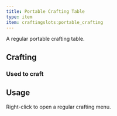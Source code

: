 ```yaml
---
title: Portable Crafting Table
type: item
item: craftingslots:portable_crafting
---
```



A regular portable crafting table.

## Crafting

<CraftingRecipe recipe="craftingslots:portable_crafting" />

### Used to craft

<CraftingRecipe recipe="craftingslots:inventory_crafting" />

## Usage

Right-click to open a regular crafting menu.